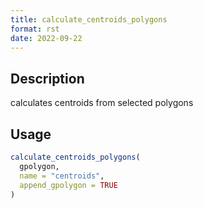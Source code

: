 ```yaml
--- 
title: calculate_centroids_polygons 
format: rst 
date: 2022-09-22 
--- 
```


## Description

calculates centroids from selected polygons


## Usage

```r
calculate_centroids_polygons(
  gpolygon,
  name = "centroids",
  append_gpolygon = TRUE
)
```


